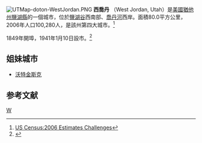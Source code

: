 [[File:UTMap-doton-WestJordan.PNG|right]]
'''西喬丹''' （West Jordan, Utah）是[[美國|美國]][[猶他州|猶他州]][[鹽湖縣|鹽湖縣]]的一個城市，位於[[鹽湖谷|鹽湖谷]]西南部、[[喬丹河_(猶他州)|喬丹河]]西岸。面積80.0平方公里，2006年人口100,280人，是該州第四大城市。<ref>[http://www.census.gov/popest/archives/2000s/vintage_2006/06s_challenges.htm US Census:2006 Estimates Challenges]{{Dead link|date=2018年6月 |bot=InternetArchiveBot |fix-attempted=no }}</ref>

1849年開埠，1941年1月10日設市。<ref>{{Cite web |url=http://www.media.utah.edu/UHE/w/WESTJORDAN.html |title=Utah History Encyclopedia: WEST JORDAN |access-date=2008-04-13 |archive-date=2006-05-25 |archive-url=https://web.archive.org/web/20060525103104/http://www.media.utah.edu/UHE/w/WESTJORDAN.html |dead-url=no }}</ref>
== 姐妹城市 ==
* {{RUS}}[[沃特金斯克|沃特金斯克]]

== 参考文献 ==
<div class="references-small">
<references />
</div>
{{Utah}}

[[Category:猶他州城市|W]]
